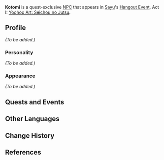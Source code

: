 {{Character Infobox
|image            = NPC Kotomi.png
|voiceCN          = 
|voiceJP          = 
|voiceKR          = 
|region           = Inazuma
|affiliation      = 
|title            = 
|father           = Ogawa
|type             = Quest NPC
}}
'''Kotomi''' is a quest-exclusive [[NPC]] that appears in [[Sayu]]'s [[Hangout Event]], Act I: [[Yoohoo Art: Seichou no Jutsu]].
<!--
==Location==
<gallery>
NPC Location Kotomi.png|Kotomi's location
NPC Location Kotomi Context.png|Additional context
</gallery>
-->
==Profile==
<!-- detailed story/lore information goes here -->
''(To be added.)''

===Personality===
''(To be added.)''

===Appearance===
''(To be added.)''

==Quests and Events==
{{Quests and Events}}

==Other Languages==
{{Other Languages
|default_hidden = 1
|en      = Kotomi
|zhs     = 琴美
|zhs_rm  = Qínměi
|zht     = 琴美
|zht_rm  = Qínměi
|ja      = {{Rubi|琴|こと|美|み}}
|ja_rm   = Kotomi
|ko      = 코토미
|ko_rm   = Kotomi
|es      = Kotomi
|fr      = Kotomi
|ru      = Котоми
|th      = Kotomi
|vi      = Kotomi
|de      = Kotomi
|id      = Kotomi
|pt      = Kotomi
|tr      = Kotomi
|it      = Kotomi
}}

==Change History==
{{Change History|2.2}}

==References==
{{Reflist}}